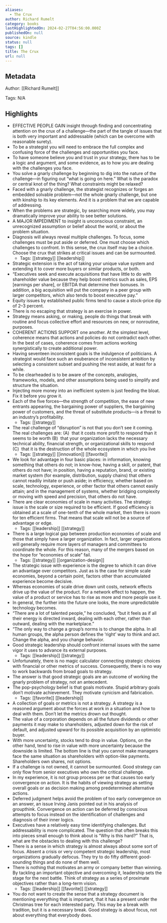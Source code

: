 ```yaml
---
aliases:
  - The Crux
author: Richard Rumelt
category: books
lastHighlightedOn: 2024-02-27T04:56:00.000Z
publishedOn: null
source: kindle
status: null
tags: []
title: The Crux
url: null
---
```

## Metadata

Author: [[Richard Rumelt]]

Tags: N/A

## Highlights

- EFFECTIVE PEOPLE GAIN insight through finding and concentrating attention on the crux of a challenge—the part of the tangle of issues that is both very important and addressable (which can be overcome with reasonable surety).
- To be a strategist you will need to embrace the full complex and confusing force of the challenges and opportunities you face.
- To have someone believe you and trust in your strategy, there has to be a logic and argument, and some evidence, as to how you are dealing with the challenges you face.
- You solve a gnarly challenge by beginning to dig into the nature of the challenge—in figuring out “what is going on here.” What is the paradox or central knot of the thing? What constraints might be relaxed?
- Faced with a gnarly challenge, the strategist recognizes or forges an embedded solvable problem—not the whole gnarly challenge, but one with kinship to its key elements. And it is a problem that we are capable of addressing.
- When the problems are strategic, by searching more widely, you may dramatically improve your ability to see better solutions.
- A MAJOR IMPEDIMENT to insight is unconscious constraint, an unrecognized assumption or belief about the world, or about the problem situation.
- Diagnosis will always reveal multiple challenges. To focus, some challenges must be put aside or deferred. One must choose which challenges to confront. In this sense, the crux itself may be a choice. Choose the crux that strikes at critical issues and can be surmounted.
    - Tags: [[strategy]] [[leadership]]
- Strategic extension is the act of taking your unique value system and extending it to cover more buyers or similar products, or both.
- “Executives seek and execute acquisitions that have little to do with shareholder value because they help boost metrics such as sales, EPS [earnings per share], or EBITDA that determine their bonuses. In addition, a big acquisition will put the company in a peer group with larger competitors, which also tends to boost executive pay.”
- Equity issues by established public firms tend to cause a stock-price dip of 2–3 percent.
- There is no escaping that strategy is an exercise in power.
- Strategy means asking, or making, people do things that break with routine and focus collective effort and resources on new, or nonroutine, purposes.
- COHERENT ACTIONS SUPPORT one another. At the simplest level, coherence means that actions and policies do not contradict each other. In the best of cases, coherence comes from actions working synergistically to create additional power.
- Having seventeen inconsistent goals is the indulgence of politicians. A strategist would face such an exuberance of inconsistent ambition by selecting a consistent subset and pushing the rest aside, at least for a while.
- To be clearheaded is to be aware of the concepts, analogies, frameworks, models, and other assumptions being used to simplify and structure the situation.
- Injecting more money into an inefficient system is just feeding the bloat. Fix it before you grow it.
- Each of the five forces—the strength of competition, the ease of new entrants appearing, the bargaining power of suppliers, the bargaining power of customers, and the threat of substitute products—is a threat to an industry’s profitability.
    - Tags: [[strategy]]
- The real challenge of “disruption” is not that you don’t see it coming. The real challenges are: (A)  that it costs more profit to respond than it seems to be worth (B)  that your organization lacks the necessary technical ability, financial strength, or organizational skills to respond (C)  that it is the destruction of the whole ecosystem in which you live
    - Tags: [[strategy]] [[innovation]] [[favorite]]
- We look for advantage in four basic places: in information, knowing something that others do not; in know-how, having a skill, or patent, that others do not have; in position, having a reputation, brand, or existing market system (for example, distribution, supply chains) that others cannot readily imitate or push aside; in efficiency, whether based on scale, technology, experience, or other factor that others cannot easily attain; and in the management of systems, whether bridging complexity or moving with speed and precision, that others do not have.
- There are clear economies of scale in many activities. The strategic issue is the scale or size required to be efficient. If good efficiency is obtained at a scale of one-tenth of the whole market, then there is room for ten efficient firms. That means that scale will not be a source of advantage or edge.
    - Tags: [[leadership]] [[strategy]]
- There is a large logical gap between production economies of scale and those that simply have a larger organization. In fact, larger organizations will generally require more layers of managers and committees to coordinate the whole. For this reason, many of the mergers based on the hope for “economies of scale” fail.
    - Tags: [[strategy]] [[organization-design]]
- The strategic issue with experience is the degree to which it can drive an advantage over competitors. Just as is the case for simple scale economies, beyond a certain point, factors other than accumulated experience become decisive.
- Whereas economies of scale drive down unit costs, network effects drive up the value of the product. For a network effect to happen, the value of a product or service has to rise as more and more people use it.
- In general, the further into the future one looks, the more unpredictable technology becomes.
- “There are a lot of talented people,” he concluded, “but it feels as if all their energy is directed inward, dealing with each other, rather than outward, dealing with the marketplace.”
- “The only way to change a group’s norms is to change the alpha. In all human groups, the alpha person defines the ‘right’ way to think and act. Change the alpha, and you change behavior.
- Good strategic leadership should confront internal issues with the same vigor it uses to advance its external purposes.
    - Tags: [[leadership]] [[strategy]]
- Unfortunately, there is no magic calculator connecting strategic choices with financial or other metrics of success. Consequently, there is no way to work backwards from broad goals to strategy.
- The answer is that good strategic goals are an outcome of working the gnarly problem of strategy, not an antecedent.
- The pop-psychology belief is that goals motivate. Stupid arbitrary goals don’t motivate achievement. They motivate cynicism and fabrication.
    - Tags: [[favorite]] [[leadership]]
- A collection of goals or metrics is not a strategy. A strategy is a reasoned argument about the forces at work in a situation and how to deal with them. Don’t let the metrics drown out thought.
- The value of a corporation depends on all the future dividends or other payments it may make to shareholders, adjusted down for the risk of default, and adjusted upward for its possible acquisition by an optimistic buyer.
- With more uncertainty, stocks tend to drop in value. Options, on the other hand, tend to rise in value with more uncertainty because the downside is limited. The bottom line is that you cannot make managers face the same situation as shareholders with option-like payments. Shareholders own shares, not options.
- If a challenge is not owned, it cannot be surmounted. Good strategy can only flow from senior executives who own the critical challenge.
- In my experience, it is not group process per se that causes too early convergence on action. It is the habits of viewing strategy as setting overall goals or as decision making among predetermined alternative actions.
- Deferred judgment helps avoid the problem of too early convergence on an answer, an issue Irving Janis pointed out in his analysis of groupthink. Convergence on action can be deferred by conscious attempts to focus instead on the identification of challenges and diagnosis of their inner logics.
- Executives have a relatively easy time identifying challenges. But addressability is more complicated. The question that often breaks this into pieces small enough to think about is “Why is this hard?” That is, what are the obstacles to dealing with this challenge?
- There is a sense in which strategy is almost always about some sort of focus. Absent a crisis or very competent strategic leadership, most organizations gradually defocus. They try to do fifty different good-sounding things and do none of them well.
- There is nothing that motivates an army or company better than winning. By tackling an important objective and overcoming it, leadership sets the stage for the next battle. Think of strategy as a series of proximate objectives rather than a long-term vision.
    - Tags: [[leadership]] [[favorite]] [[strategy]]
- You do not want to create the sense that a strategy document is mentioning everything that is important, that it has a present under the Christmas tree for each interested party. This may be a break with tradition, but it is a necessary break. Good strategy is about focus, not about everything that everybody does.
